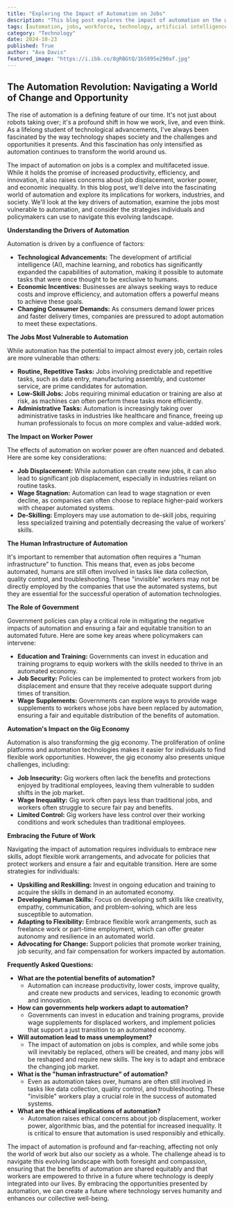 ```yaml
---
title: "Exploring the Impact of Automation on Jobs"
description: "This blog post explores the impact of automation on the workforce, examining the drivers behind it, the jobs most susceptible to automation, and the potential consequences for worker power. It also discusses strategies for individuals and policymakers to navigate this changing landscape."
tags: [automation, jobs, workforce, technology, artificial intelligence, AI, future of work, job displacement, economic impact, policy, education, skills, gig economy]
category: "Technology"
date: 2024-10-23
published: True
author: "Ava Davis"
featured_image: "https://i.ibb.co/8gRBGtQ/1b5895e290af.jpg"
---
```


## The Automation Revolution: Navigating a World of Change and Opportunity

The rise of automation is a defining feature of our time. It's not just about robots taking over; it's a profound shift in how we work, live, and even think.  As a lifelong student of technological advancements, I've always been fascinated by the way technology shapes society and the challenges and opportunities it presents. And this fascination has only intensified as automation continues to transform the world around us.

The impact of automation on jobs is a complex and multifaceted issue. While it holds the promise of increased productivity, efficiency, and innovation, it also raises concerns about job displacement, worker power, and economic inequality.  In this blog post, we'll delve into the fascinating world of automation and explore its implications for workers, industries, and society. We'll look at the key drivers of automation, examine the jobs most vulnerable to automation, and consider the strategies individuals and policymakers can use to navigate this evolving landscape. 

**Understanding the Drivers of Automation**

Automation is driven by a confluence of factors:

* **Technological Advancements:** The development of artificial intelligence (AI), machine learning, and robotics has significantly expanded the capabilities of automation, making it possible to automate tasks that were once thought to be exclusive to humans.
* **Economic Incentives:** Businesses are always seeking ways to reduce costs and improve efficiency, and automation offers a powerful means to achieve these goals.
* **Changing Consumer Demands:** As consumers demand lower prices and faster delivery times, companies are pressured to adopt automation to meet these expectations.

**The Jobs Most Vulnerable to Automation**

While automation has the potential to impact almost every job, certain roles are more vulnerable than others:

* **Routine, Repetitive Tasks:** Jobs involving predictable and repetitive tasks, such as data entry, manufacturing assembly, and customer service, are prime candidates for automation.
* **Low-Skill Jobs:** Jobs requiring minimal education or training are also at risk, as machines can often perform these tasks more efficiently.
* **Administrative Tasks:**  Automation is increasingly taking over administrative tasks in industries like healthcare and finance, freeing up human professionals to focus on more complex and value-added work. 

**The Impact on Worker Power**

The effects of automation on worker power are often nuanced and debated. Here are some key considerations:

* **Job Displacement:**  While automation can create new jobs, it can also lead to significant job displacement, especially in industries reliant on routine tasks.  
* **Wage Stagnation:** Automation can lead to wage stagnation or even decline, as companies can often choose to replace higher-paid workers with cheaper automated systems.
* **De-Skilling:**  Employers may use automation to de-skill jobs, requiring less specialized training and potentially decreasing the value of workers' skills.

**The Human Infrastructure of Automation**

It's important to remember that automation often requires a "human infrastructure" to function.  This means that, even as jobs become automated,  humans are still often involved in tasks like data collection, quality control, and troubleshooting. These "invisible" workers may not be directly employed by the companies that use the automated systems, but they are essential for the successful operation of automation technologies. 

**The Role of Government**

Government policies can play a critical role in mitigating the negative impacts of automation and ensuring a fair and equitable transition to an automated future. Here are some key areas where policymakers can intervene:

* **Education and Training:** Governments can invest in education and training programs to equip workers with the skills needed to thrive in an automated economy.
* **Job Security:** Policies can be implemented to protect workers from job displacement and ensure that they receive adequate support during times of transition.
* **Wage Supplements:** Governments can explore ways to provide wage supplements to workers whose jobs have been replaced by automation, ensuring a fair and equitable distribution of the benefits of automation.

**Automation's Impact on the Gig Economy**

Automation is also transforming the gig economy. The proliferation of online platforms and automation technologies makes it easier for individuals to find flexible work opportunities.  However, the gig economy also presents unique challenges, including:

* **Job Insecurity:** Gig workers often lack the benefits and protections enjoyed by traditional employees, leaving them vulnerable to sudden shifts in the job market.
* **Wage Inequality:**  Gig work often pays less than traditional jobs, and workers often struggle to secure fair pay and benefits.
* **Limited Control:**  Gig workers have less control over their working conditions and work schedules than traditional employees. 

**Embracing the Future of Work**

Navigating the impact of automation requires individuals to embrace new skills, adopt flexible work arrangements, and advocate for policies that protect workers and ensure a fair and equitable transition. Here are some strategies for individuals:

* **Upskilling and Reskilling:**  Invest in ongoing education and training to acquire the skills in demand in an automated economy.
* **Developing Human Skills:**  Focus on developing soft skills like creativity, empathy, communication, and problem-solving, which are less susceptible to automation. 
* **Adapting to Flexibility:**  Embrace flexible work arrangements, such as freelance work or part-time employment, which can offer greater autonomy and resilience in an automated world.
* **Advocating for Change:**  Support policies that promote worker training, job security, and fair compensation for workers impacted by automation. 

**Frequently Asked Questions:**

* **What are the potential benefits of automation?** 
    * Automation can increase productivity, lower costs, improve quality, and create new products and services, leading to economic growth and innovation.
* **How can governments help workers adapt to automation?**
    * Governments can invest in education and training programs, provide wage supplements for displaced workers, and implement policies that support a just transition to an automated economy. 
* **Will automation lead to mass unemployment?**
    * The impact of automation on jobs is complex, and while some jobs will inevitably be replaced, others will be created,  and many jobs will be reshaped and require new skills. The key is to adapt and embrace the changing job market. 
* **What is the "human infrastructure" of automation?**
    * Even as automation takes over, humans are often still involved in tasks like data collection, quality control, and troubleshooting. These "invisible" workers play a crucial role in the success of automated systems.
* **What are the ethical implications of automation?**
    * Automation raises ethical concerns about job displacement, worker power, algorithmic bias, and the potential for increased inequality.  It is critical to ensure that automation is used responsibly and ethically.

The impact of automation is profound and far-reaching, affecting not only the world of work but also our society as a whole. The challenge ahead is to navigate this evolving landscape with both foresight and compassion, ensuring that the benefits of automation are shared equitably and that workers are empowered to thrive in a future where technology is deeply integrated into our lives.  By embracing the opportunities presented by automation, we can create a future where technology serves humanity and enhances our collective well-being. 
